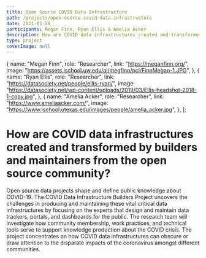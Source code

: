 ```yaml
---
title: Open Source COVID Data Infrastructure
path: /projects/open-source-covid-data-infrastructure
date: 2021-01-29
participants: Megan Finn, Ryan Ellis & Amelia Acker
description: How are COVID data infrastructures created and transformed by builders and maintainers from the open source community?
type: project
coverImage: null
---
```


  {
    name: "Megan Finn",
    role: "Researcher",
    link: "https://meganfinn.org/",
    image: "https://assets.ischool.uw.edu/ai/megfinn/pci/FinnMegan-1.JPG",
  },
  {
    name: "Ryan Ellis",
    role: "Researcher",
    link: "https://datasociety.net/people/ellis-ryan/",
    image: "https://datasociety.net/wp-content/uploads/2019/03/Ellis-headshot-2018-1-copy.jpg",
  },
  {
    name: "Amelia Acker",
    role: "Researcher",
    link: "https://www.ameliaacker.com/",
    image: "https://www.ischool.utexas.edu/images/people/amelia_acker.jpg",
  },
];

<!-- export const resources = [
  {
    title: "Proposal",
    link: "https://example.com",
    linkText: "Read More",
    author: "Oluwaseun Omoyajowo",
  },
]; -->

# How are COVID data infrastructures created and transformed by builders and maintainers from the open source community?

Open source data projects shape and define public knowledge about COVID-19. The COVID Data Infrastructure Builders Project uncovers the challenges in producing and maintaining these vital critical data infrastructures by focusing on the experts that design and maintain data trackers, portals, and dashboards for the public. The research team will investigate how community membership, work practices, and technical tools serve to support knowledge production about the COVID crisis. The project concentrates on how COVID data infrastructures can obscure or draw attention to the disparate impacts of the coronavirus amongst different communities.
